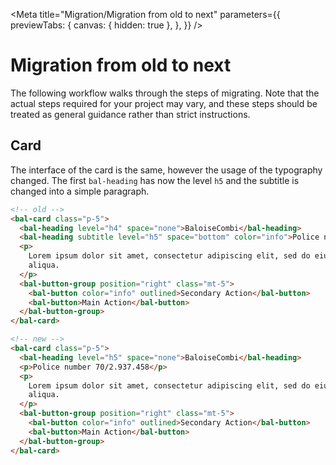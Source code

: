 
<Meta
  title="Migration/Migration from old to next"
  parameters={{
    previewTabs: {
      canvas: { hidden: true },
    },
  }}
/>

# Migration from old to next

The following workflow walks through the steps of migrating.
Note that the actual steps required for your project may vary, and these steps should be treated as general guidance rather than strict instructions.

## Card

The interface of the card is the same, however the usage of the typography changed.
The first `bal-heading` has now the level `h5` and the subtitle is changed into a simple paragraph.

```html
<!-- old -->
<bal-card class="p-5">
  <bal-heading level="h4" space="none">BaloiseCombi</bal-heading>
  <bal-heading subtitle level="h5" space="bottom" color="info">Police number 70/2.937.458</bal-heading>
  <p>
    Lorem ipsum dolor sit amet, consectetur adipiscing elit, sed do eiusmod tempor incididunt ut labore et dolore magna
    aliqua.
  </p>
  <bal-button-group position="right" class="mt-5">
    <bal-button color="info" outlined>Secondary Action</bal-button>
    <bal-button>Main Action</bal-button>
  </bal-button-group>
</bal-card>

<!-- new -->
<bal-card class="p-5">
  <bal-heading level="h5" space="none">BaloiseCombi</bal-heading>
  <p>Police number 70/2.937.458</p>
  <p>
    Lorem ipsum dolor sit amet, consectetur adipiscing elit, sed do eiusmod tempor incididunt ut labore et dolore magna
    aliqua.
  </p>
  <bal-button-group position="right" class="mt-5">
    <bal-button color="info" outlined>Secondary Action</bal-button>
    <bal-button>Main Action</bal-button>
  </bal-button-group>
</bal-card>
```
